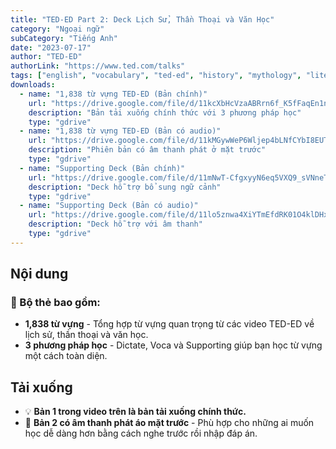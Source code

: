 ```yaml
---
title: "TED-ED Part 2: Deck Lịch Sử, Thần Thoại và Văn Học"
category: "Ngoại ngữ"
subCategory: "Tiếng Anh"
date: "2023-07-17"
author: "TED-ED"
authorLink: "https://www.ted.com/talks"
tags: ["english", "vocabulary", "ted-ed", "history", "mythology", "literature", "intermediate"]
downloads:
  - name: "1,838 từ vựng TED-ED (Bản chính)"
    url: "https://drive.google.com/file/d/11kcXbHcVzaABRrn6f_K5fFaqEn1nUFDC/view?usp=sharing"
    description: "Bản tải xuống chính thức với 3 phương pháp học"
    type: "gdrive"
  - name: "1,838 từ vựng TED-ED (Bản có audio)"
    url: "https://drive.google.com/file/d/11kMGywWeP6Wljep4bLNfCYbI8EUT5ekx/view?usp=sharing"
    description: "Phiên bản có âm thanh phát ở mặt trước"
    type: "gdrive"
  - name: "Supporting Deck (Bản chính)"
    url: "https://drive.google.com/file/d/11mNwT-CfgxyyN6eq5VXQ9_sVNneTM5wP/view?usp=sharing"
    description: "Deck hỗ trợ bổ sung ngữ cảnh"
    type: "gdrive"
  - name: "Supporting Deck (Bản có audio)"
    url: "https://drive.google.com/file/d/11lo5znwa4XiYTmEfdRK01O4klDHxulWW/view?usp=sharing"
    description: "Deck hỗ trợ với âm thanh"
    type: "gdrive"
---
```


## Nội dung

### 📌 Bộ thẻ bao gồm:

- **1,838 từ vựng** - Tổng hợp từ vựng quan trọng từ các video TED-ED về lịch sử, thần thoại và văn học.  
- **3 phương pháp học** - Dictate, Voca và Supporting giúp bạn học từ vựng một cách toàn diện.

## Tải xuống

- 💡 **Bản 1 trong video trên là bản tải xuống chính thức.**  
- 🧩 **Bản 2 có âm thanh phát áo mặt trước** - Phù hợp cho những ai muốn học dễ dàng hơn bằng cách nghe trước rồi nhập đáp án.